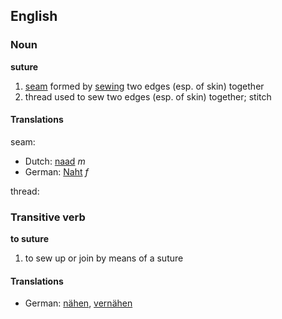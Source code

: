 ==English==
===Noun===
'''suture'''

# [[seam]] formed by [[sew]]ing two edges (esp. of skin) together
# thread used to sew two edges (esp. of skin) together; stitch

====Translations====
seam:
*Dutch: [[naad]] ''m''
*German: [[Naht]] ''f''

thread:



===Transitive verb===
'''to suture'''

# to sew up or join by means of a suture

====Translations====
*German: [[nähen]], [[vernähen]]
